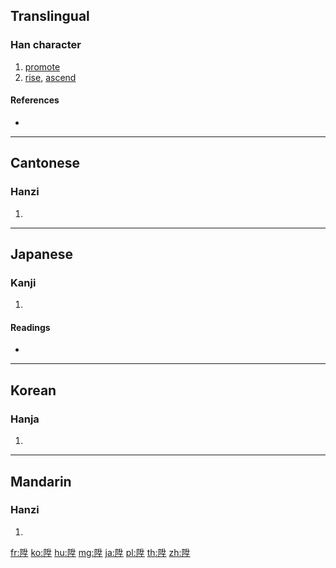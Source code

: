 {{character info/new}}
{{also|升}}
==Translingual==

===Han character===
{{Han char|rn=170|rad=阜|as=07|sn=10|four=74214|canj=NLHTG|ids=⿰[[阜|⻖]]⿱[[升]][[土]]}}

# [[promote]]
# [[rise]], [[ascend]]

====References====
* {{Han ref|kx=1351.150|dkj=41658|dj=1853.260|hdz=64132.010|uh=965E|ud=38494|bh=B0A5|bd=45221}}

----

==Cantonese==

===Hanzi===
{{yue-hanzi|jyut=|y=sing1}}

# {{defn|lang=yue|sort=阜07}}

----

==Japanese==

===Kanji===
{{ja-kanji|grade=|rs=阜07}}

# {{defn|lang=ja|sort=阜07}}

====Readings====
* {{ja-readings|on=[[しょう]] (shō)|kun=[[のぼる]] (noboru)|nanori=}}

----

==Korean==

===Hanja===
{{ko-hanja|hangeul=승|eumhun=|rv=seung|mr=sŭng|y=sung}}

# {{defn|lang=ko|sort=阜07}}

----

==Mandarin==

===Hanzi===
{{cmn-hanzi|pin=[[shēng]] ([[sheng1]])|wg=sheng<sup>1</sup>}}

# {{defn|lang=cmn|sort=阜07}}

[[fr:陞]]
[[ko:陞]]
[[hu:陞]]
[[mg:陞]]
[[ja:陞]]
[[pl:陞]]
[[th:陞]]
[[zh:陞]]